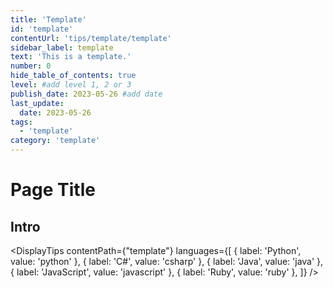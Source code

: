 ```yaml
---
title: 'Template'
id: 'template'
contentUrl: 'tips/template/template'
sidebar_label: template
text: 'This is a template.'
number: 0
hide_table_of_contents: true
level: #add level 1, 2 or 3
publish_date: 2023-05-26 #add date
last_update:
  date: 2023-05-26
tags:
  - 'template'
category: 'template'
---
```


# Page Title

<!-- Create a page title that best explains your tip -->

## Intro

<!-- Write 1-3 paragraphs introducing a problem or use case, and what your tip will be teaching the reader -->


<!-- Add the name of the folder and only include the included languages/content -->


<DisplayTips contentPath={"template"} languages={[
    { label: 'Python', value: 'python' },
    { label: 'C#', value: 'csharp' },
    { label: 'Java', value: 'java' },
    { label: 'JavaScript', value: 'javascript' },
    { label: 'Ruby', value: 'ruby' },
]} />
